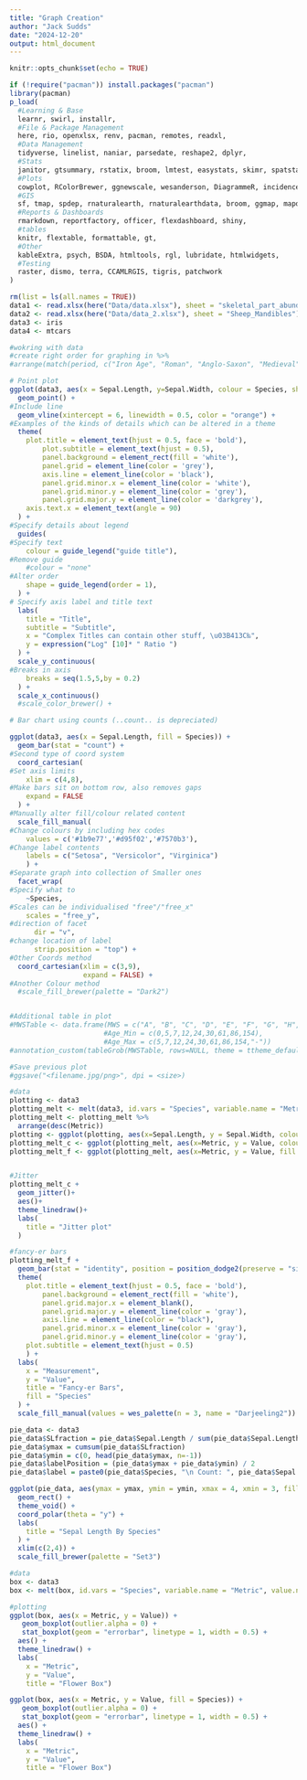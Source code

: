 ```yaml
---
title: "Graph Creation"
author: "Jack Sudds"
date: "2024-12-20"
output: html_document
---
```


```r
knitr::opts_chunk$set(echo = TRUE)
```

```r
if (!require("pacman")) install.packages("pacman")
library(pacman)
p_load(
  #Learning & Base
  learnr, swirl, installr,
  #File & Package Management
  here, rio, openxlsx, renv, pacman, remotes, readxl,
  #Data Management
  tidyverse, linelist, naniar, parsedate, reshape2, dplyr,
  #Stats
  janitor, gtsummary, rstatix, broom, lmtest, easystats, skimr, spatstat,
  #Plots
  cowplot, RColorBrewer, ggnewscale, wesanderson, DiagrammeR, incidence2, gghighlight, ggtext, ggrepel, gganimate, ggsci, grates, gridExtra, ggforce, hexbin, plotly,
  #GIS
  sf, tmap, spdep, rnaturalearth, rnaturalearthdata, broom, ggmap, mapdata, maps, spData, BiocManager, geoR, giscoR,
  #Reports & Dashboards
  rmarkdown, reportfactory, officer, flexdashboard, shiny,
  #tables
  knitr, flextable, formattable, gt,
  #Other
  kableExtra, psych, BSDA, htmltools, rgl, lubridate, htmlwidgets,
  #Testing
  raster, dismo, terra, CCAMLRGIS, tigris, patchwork
)
```

```r
rm(list = ls(all.names = TRUE))
data1 <- read.xlsx(here("Data/data.xlsx"), sheet = "skeletal_part_abundances")
data2 <- read.xlsx(here("Data/data_2.xlsx"), sheet = "Sheep_Mandibles")
data3 <- iris
data4 <- mtcars

#wokring with data
#create right order for graphing in %>%
#arrange(match(period, c("Iron Age", "Roman", "Anglo-Saxon", "Medieval", "Post-Medieval", "Modern")))

```

```r
# Point plot
ggplot(data3, aes(x = Sepal.Length, y=Sepal.Width, colour = Species, shape = Species)) +
  geom_point() +
#Include line
  geom_vline(xintercept = 6, linewidth = 0.5, color = "orange") +
#Examples of the kinds of details which can be altered in a theme
  theme(
    plot.title = element_text(hjust = 0.5, face = 'bold'),
        plot.subtitle = element_text(hjust = 0.5),
        panel.background = element_rect(fill = 'white'),
        panel.grid = element_line(color = 'grey'),
        axis.line = element_line(color = 'black'),
        panel.grid.minor.x = element_line(color = 'white'),
        panel.grid.minor.y = element_line(color = 'grey'),
        panel.grid.major.y = element_line(color = 'darkgrey'),
    axis.text.x = element_text(angle = 90)
  ) +
#Specify details about legend
  guides(
#Specify text
    colour = guide_legend("guide title"),
#Remove guide
    #colour = "none"
#Alter order
    shape = guide_legend(order = 1),
  ) +
# Specify axis label and title text
  labs(
    title = "Title",
    subtitle = "Subtitle",
    x = "Complex Titles can contain other stuff, \u03B413C‰",
    y = expression("Log" [10]* " Ratio ")
  ) +
  scale_y_continuous(
#Breaks in axis
    breaks = seq(1.5,5,by = 0.2)
  ) +
  scale_x_continuous()
  #scale_color_brewer() +

# Bar chart using counts (..count.. is depreciated)

ggplot(data3, aes(x = Sepal.Length, fill = Species)) +
  geom_bar(stat = "count") +
#Second type of coord system
  coord_cartesian(
#Set axis limits
    xlim = c(4,8),
#Make bars sit on bottom row, also removes gaps
    expand = FALSE
  ) +
#Manually alter fill/colour related content
  scale_fill_manual(
#Change colours by including hex codes
    values = c('#1b9e77','#d95f02','#7570b3'),
#Change label contents
    labels = c("Setosa", "Versicolor", "Virginica")
    ) +
#Separate graph into collection of Smaller ones
  facet_wrap(
#Specify what to 
    ~Species,
#Scales can be individualised "free"/"free_x"
    scales = "free_y",
#direction of facet
      dir = "v",
#change location of label
      strip.position = "top") +
#Other Coords method
  coord_cartesian(xlim = c(3,9),
                  expand = FALSE) +
#Another Colour method
  #scale_fill_brewer(palette = "Dark2")


#Additional table in plot
#MWSTable <- data.frame(MWS = c("A", "B", "C", "D", "E", "F", "G", "H", "I"),
                       #Age_Min = c(0,5,7,12,24,30,61,86,154),
                       #Age_Max = c(5,7,12,24,30,61,86,154,"-"))
#annotation_custom(tableGrob(MWSTable, rows=NULL, theme = ttheme_default(base_size = 9)), xmin = "C", xmax = "E", ymin = 2, ymax = 7)

#Save previous plot
#ggsave("<filename.jpg/png>", dpi = <size>)
```

```r
#data
plotting <- data3
plotting_melt <- melt(data3, id.vars = "Species", variable.name = "Metric", value.name = "Value")
plotting_melt <- plotting_melt %>%
  arrange(desc(Metric))
plotting <- ggplot(plotting, aes(x=Sepal.Length, y = Sepal.Width, colour = Species))
plotting_melt_c <- ggplot(plotting_melt, aes(x=Metric, y = Value, colour = Species))
plotting_melt_f <- ggplot(plotting_melt, aes(x=Metric, y = Value, fill = Species))


#Jitter
plotting_melt_c +
  geom_jitter()+
  aes()+
  theme_linedraw()+
  labs(
    title = "Jitter plot"
  )

#fancy-er bars
plotting_melt_f +
  geom_bar(stat = "identity", position = position_dodge2(preserve = "single")) +
  theme(
    plot.title = element_text(hjust = 0.5, face = 'bold'),
        panel.background = element_rect(fill = 'white'),
        panel.grid.major.x = element_blank(),
        panel.grid.major.y = element_line(color = 'gray'),
        axis.line = element_line(color = "black"),
        panel.grid.minor.x = element_line(color = 'gray'),
        panel.grid.minor.y = element_line(color = 'gray'),
    plot.subtitle = element_text(hjust = 0.5)
    ) +
  labs(
    x = "Measurement",
    y = "Value",
    title = "Fancy-er Bars",
    fill = "Species"
  ) +
  scale_fill_manual(values = wes_palette(n = 3, name = "Darjeeling2"))
```

```r
pie_data <- data3
pie_data$SLfraction = pie_data$Sepal.Length / sum(pie_data$Sepal.Length)
pie_data$ymax = cumsum(pie_data$SLfraction)
pie_data$ymin = c(0, head(pie_data$ymax, n=-1))
pie_data$labelPosition = (pie_data$ymax + pie_data$ymin) / 2
pie_data$label = paste0(pie_data$Species, "\n Count: ", pie_data$Sepal.Length)

ggplot(pie_data, aes(ymax = ymax, ymin = ymin, xmax = 4, xmin = 3, fill = Species, stat = "identity")) +
  geom_rect() +
  theme_void() +
  coord_polar(theta = "y") +
  labs(
    title = "Sepal Length By Species"
  ) +
  xlim(c(2,4)) +
  scale_fill_brewer(palette = "Set3")
```

```r
#data
box <- data3
box <- melt(box, id.vars = "Species", variable.name = "Metric", value.name = "Value")

#plotting
ggplot(box, aes(x = Metric, y = Value)) +
   geom_boxplot(outlier.alpha = 0) +
   stat_boxplot(geom = "errorbar", linetype = 1, width = 0.5) +
  aes() +
  theme_linedraw() +
  labs(
    x = "Metric",
    y = "Value",
    title = "Flower Box")

ggplot(box, aes(x = Metric, y = Value, fill = Species)) +
   geom_boxplot(outlier.alpha = 0) +
   stat_boxplot(geom = "errorbar", linetype = 1, width = 0.5) +
  aes() +
  theme_linedraw() +
  labs(
    x = "Metric",
    y = "Value",
    title = "Flower Box")
```

